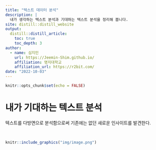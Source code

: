 ```yaml
---
title: "텍스트 데이터 분석"
description: |
  내가 생각하는 텍스트 분석과 기대하는 텍스트 분석을 정리해 봅니다.
site: distill::distill_website
output:
  distill::distill_article:
    toc: true
    toc_depth: 3  
author:
  - name: 심지민 
    url: https://Jeemin-Shim.github.io/
    affiliation: 명지대학교
    affiliation_url: https://r2bit.com/   
date: "2022-10-03" 
---
```


```r
knitr::opts_chunk$set(echo = FALSE)
```


# 내가 기대하는 텍스트 분석
텍스트를 다방면으로 분석함으로써 기존에는 없던 새로운 인사이트를 발견한다. 


<br>

```r
knitr::include_graphics("img/image.png")
```





